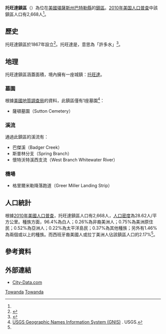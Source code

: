 {{noteTA
|G1=USState
}}
{{Infobox settlement
|official_name = 托旺達鎮區
|native_name = Towanda Township
|settlement_type = 鎮區
|image_map = Map highlighting Towanda Township, Butler County, Kansas.svg
|map_caption = 托旺達鎮區在巴特勒縣的位置
|coordinates_display = inline,title
|coordinates_region = US-KS
|subdivision_type = [[世界政區索引|國家]]
|subdivision_name = [[美国|美国]]
|subdivision_type1 = [[美國行政區劃|州]]
|subdivision_name1 = [[堪薩斯州|堪薩斯州]]
|subdivision_type2 = [[堪萨斯州行政区划|縣]]
|subdivision_name2 = [[巴特勒縣_(堪薩斯州)|巴特勒縣]]
|area_total_km2 = 93.25
|area_land_km2 = 93.12
|area_water_km2 = 0.13
|area_total_sq_mi = 36
|area_land_sq_mi = 35.95
|area_water_sq_mi = 0.05
|area_water_percent = 0.14
|population_as_of = [[2010年美国人口普查|2010]]
|population_footnotes = <ref name=census>{{cite web|url=http://www.census.gov/geo/www/gazetteer/gazetteer2010.html|title=2010 Census Gazetteer Files|publisher=[[美国人口调查局|美国人口调查局]]|accessdate=2016-02-28|archive-url=https://web.archive.org/web/20121021075704/http://www.census.gov/geo/www/gazetteer/gazetteer2010.html|archive-date=2012-10-21|dead-url=yes}}</ref>
|population_total = 2668
|population_density_km2 = auto
|elevation_footnotes = 
|elevation_m = 397
|elevation_ft = 1302
|latd = 37
|latm = 46
|lats = 55
|latNS = N
|longd = 96
|longm = 59
|longs = 21
|longEW = W
|postal_code_type =
|postal_code = 
|blank_name = [[地名信息系统|GNIS]]
|blank_info = [http://geonames.usgs.gov/pls/gnispublic/f?p=gnispq:3:::NO::P3_FID:0474577 0474577]
|website = 
|footnotes = 
}}

'''托旺達鎮區'''（{{lang-en|'''Towanda Township'''}}）為位在[[美國|美國]][[堪薩斯州|堪薩斯州]][[巴特勒縣_(堪薩斯州)|巴特勒縣]]的[[行政鎮區|鎮區]]。[[2010年美国人口普查|2010年美国人口普查]]中該鎮區人口有2,668人<ref name=census/>。

==歷史==
托旺達鎮區於1867年設立<ref>{{cite book | url=http://books.google.com/books?id=h3YUAAAAYAAJ&pg=PA218#v=onepage&q&f=false | title=History of Butler County Kansas | publisher=Standard Publishing Company | author=Mooney, Vol. P. | year=1916 | pages=218 | access-date=2016-02-28 | archive-date=2014-07-09 | archive-url=https://web.archive.org/web/20140709032846/http://books.google.com/books?id=h3YUAAAAYAAJ&pg=PA218#v=onepage&q&f=false | dead-url=no }}</ref>。托旺達是{{le|歐塞奇語|Osage language}}，意思為「許多水」<ref>{{cite web | url=http://www.epodunk.com/cgi-bin/genInfo.php?locIndex=5076 | title=Profile for Towanda, Kansas | publisher=ePodunk | accessdate=5 June 2014 | archive-url=https://web.archive.org/web/20160304061735/http://www.epodunk.com/cgi-bin/genInfo.php?locIndex=5076 | archive-date=2016-03-04 | dead-url=yes }}</ref>。

==地理==
托旺達鎮區涵蓋面積{{convert|93.25|km2|sqmi}}，境內擁有一座城鎮：[[托旺達_(堪薩斯州)|托旺達]]。

===墓園===
根據[[美國地質調查局|美國地質調查局]]的資料，此鎮區僅有1座墓園<ref>[http://geonames.usgs.gov/domestic/index.html USGS Geographic Names Information System (GNIS)] {{Wayback|url=http://geonames.usgs.gov/domestic/index.html |date=20190428150204 }}. USGS.</ref>：
*薩頓墓園（Sutton Cemetery）

===溪流===
通過此鎮區的溪流有：
*巴傑溪（Badger Creek）
*斯普林分支（Spring Branch）
*懷特沃特溪西支流（West Branch Whitewater River）

===機場===
*格里爾米勒降落跑道（Greer Miller Landing Strip）

==人口統計==
根據[[2010年美國人口普查|2010年美國人口普查]]，托旺達鎮區人口有2,668人，[[人口密度|人口密度]]為28.62人/平方公里。種族方面，96.4%為白人；0.26%為非裔美洲人；0.75%為美洲原住民；0.52%為亞洲人；0.22%為太平洋島民；0.37%為其他種族；另外有1.46%為兩個或以上的種族。而西班牙裔美國人或拉丁美洲人佔該鎮區人口的2.17%<ref name=census/>。

==參考資料==
{{reflist}}

==外部連結==
* [http://www.city-data.com/township/Towanda-Butler-KS.html City-Data.com] {{Wayback|url=http://www.city-data.com/township/Towanda-Butler-KS.html |date=20121021185936 }}

{{巴特勒縣 (堪薩斯州)}}

[[Category:巴特勒縣鎮區_(堪薩斯州)|Towanda]]
[[Category:堪薩斯州鎮區|Towanda]]